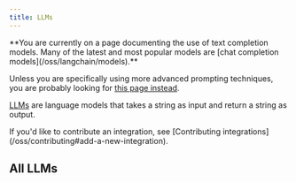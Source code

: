 ```yaml
---
title: LLMs
---
```


<Warning>
**You are currently on a page documenting the use of text completion models. Many of the latest and most popular models are [chat completion models](/oss/langchain/models).**


Unless you are specifically using more advanced prompting techniques, you are probably looking for [this page instead](/oss/integrations/chat/).
</Warning>

[LLMs](/oss/langchain/models) are language models that takes a string as input and return a string as output.

<Info>
If you'd like to contribute an integration, see [Contributing integrations](/oss/contributing#add-a-new-integration).
</Info>

## All LLMs

<Columns cols={3}>
  <Card
    title="AI21"
    icon="link"
    href="/oss/integrations/llms/ai21"
    arrow="true"
    cta="View guide"
  />
  <Card
    title="AlephAlpha"
    icon="link"
    href="/oss/integrations/llms/aleph_alpha"
    arrow="true"
    cta="View guide"
  />
  <Card
    title="Arcjet Redact"
    icon="link"
    href="/oss/integrations/llms/arcjet"
    arrow="true"
    cta="View guide"
  />
  <Card
    title="AWS SageMakerEndpoint"
    icon="link"
    href="/oss/integrations/llms/aws_sagemaker"
    arrow="true"
    cta="View guide"
  />
  <Card
    title="Azure OpenAI"
    icon="link"
    href="/oss/integrations/llms/azure"
    arrow="true"
    cta="View guide"
  />
  <Card
    title="Bedrock"
    icon="link"
    href="/oss/integrations/llms/bedrock"
    arrow="true"
    cta="View guide"
  />
  <Card
    title="ChromeAI"
    icon="link"
    href="/oss/integrations/llms/chrome_ai"
    arrow="true"
    cta="View guide"
  />
  <Card
    title="Cloudflare Workers AI"
    icon="link"
    href="/oss/integrations/llms/cloudflare_workersai"
    arrow="true"
    cta="View guide"
  />
  <Card
    title="Cohere"
    icon="link"
    href="/oss/integrations/llms/cohere"
    arrow="true"
    cta="View guide"
  />
  <Card
    title="Deep Infra"
    icon="link"
    href="/oss/integrations/llms/deep_infra"
    arrow="true"
    cta="View guide"
  />
  <Card
    title="Fireworks"
    icon="link"
    href="/oss/integrations/llms/fireworks"
    arrow="true"
    cta="View guide"
  />
  <Card
    title="Friendli"
    icon="link"
    href="/oss/integrations/llms/friendli"
    arrow="true"
    cta="View guide"
  />
  <Card
    title="Google Vertex AI"
    icon="link"
    href="/oss/integrations/llms/google_vertex_ai"
    arrow="true"
    cta="View guide"
  />
  <Card
    title="Gradient AI"
    icon="link"
    href="/oss/integrations/llms/gradient_ai"
    arrow="true"
    cta="View guide"
  />
  <Card
    title="HuggingFaceInference"
    icon="link"
    href="/oss/integrations/llms/huggingface_inference"
    arrow="true"
    cta="View guide"
  />
  <Card
    title="IBM watsonx.ai"
    icon="link"
    href="/oss/integrations/llms/ibm"
    arrow="true"
    cta="View guide"
  />
  <Card
    title="JigsawStack Prompt Engine"
    icon="link"
    href="/oss/integrations/llms/jigsawstack"
    arrow="true"
    cta="View guide"
  />
  <Card
    title="Layerup Security"
    icon="link"
    href="/oss/integrations/llms/layerup_security"
    arrow="true"
    cta="View guide"
  />
  <Card
    title="Llama CPP"
    icon="link"
    href="/oss/integrations/llms/llama_cpp"
    arrow="true"
    cta="View guide"
  />
  <Card
    title="MistralAI"
    icon="link"
    href="/oss/integrations/llms/mistral"
    arrow="true"
    cta="View guide"
  />
  <Card
    title="Ollama"
    icon="link"
    href="/oss/integrations/llms/ollama"
    arrow="true"
    cta="View guide"
  />
  <Card
    title="OpenAI"
    icon="link"
    href="/oss/integrations/llms/openai"
    arrow="true"
    cta="View guide"
  />
  <Card
    title="RaycastAI"
    icon="link"
    href="/oss/integrations/llms/raycast"
    arrow="true"
    cta="View guide"
  />
  <Card
    title="Replicate"
    icon="link"
    href="/oss/integrations/llms/replicate"
    arrow="true"
    cta="View guide"
  />
  <Card
    title="Together AI"
    icon="link"
    href="/oss/integrations/llms/together"
    arrow="true"
    cta="View guide"
  />
  <Card
    title="WRITER"
    icon="link"
    href="/oss/integrations/llms/writer"
    arrow="true"
    cta="View guide"
  />
  <Card
    title="YandexGPT"
    icon="link"
    href="/oss/integrations/llms/yandex"
    arrow="true"
    cta="View guide"
  />
</Columns>

